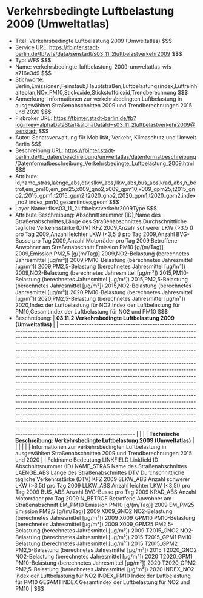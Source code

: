 # Verkehrsbedingte Luftbelastung 2009 (Umweltatlas)
- Titel: Verkehrsbedingte Luftbelastung 2009 (Umweltatlas) $$$
- Service URL: https://fbinter.stadt-berlin.de/fb/wfs/data/senstadt/s03_11_2luftbelastverkehr2009 $$$
- Typ: WFS $$$
- Name: verkehrsbedingte-luftbelastung-2009-umweltatlas-wfs-a716e3d9 $$$
- Stichworte: Berlin,Emissionen,Feinstaub,Hauptstraßen,Luftbelastungsindex,Luftreinhalteplan,NOx,PM10,Stickoxide,Stickstoffdioxid,Trendberechnung $$$
- Anmerkung: Informationen zur verkehrsbedingten Luftbelastung in ausgewählten Straßenabschnitten 2009 und Trendberechnungen 2015 und 2020 $$$
- Fisbroker URL: https://fbinter.stadt-berlin.de/fb?loginkey=alphaDataStart&alphaDataId=s03_11_2luftbelastverkehr2009@senstadt $$$
- Autor: Senatsverwaltung für Mobilität, Verkehr, Klimaschutz und Umwelt Berlin $$$
- Beschreibung URL: https://fbinter.stadt-berlin.de/fb_daten/beschreibung/umweltatlas/datenformatbeschreibung/Datenformatbeschreibung_Verkehrsbedingte_Luftbelastung_2009.html $$$
- Attribute: id,name_stras,laenge_abs,dtv,slkw_abs,llkw_abs,bus_abs,krad_abs,n_betrof,em_pm10,em_pm25,x009_gno2,x009_gpm10,x009_gpm25,t2015_gno2,t2015_gpm1,t2015_gpm2,t2020_gno2,t2020_gpm1,t2020_gpm2,index_no2,index_pm10,gesamtindex,geom $$$
- Layer Name: fis:s03_11_2luftbelastverkehr2009Type $$$
- Attribute Beschreibung: Abschnittsnummer (ID),Name des Straßenabschnittes,Länge des Straßenabschnittes,Durchschnittliche tägliche Verkehrsstärke (DTV) KFZ 2009,Anzahl schwerer LKW (>3,5 t) pro Tag 2009,Anzahl leichter LKW (<3,5 t) pro Tag 2009,Anzahl BVG-Busse pro Tag 2009,Anzahl Motorräder pro Tag 2009,Betroffene Anwohner am Straßenabschnitt,Emission PM10 [g/(m/Tag)] 2009,Emission PM2,5 [g/(m/Tag)] 2009,NO2-Belastung (berechnetes Jahresmittel [µg/m³]) 2009,PM10-Belastung (berechnetes Jahresmittel [µg/m³]) 2009,PM2,5-Belastung (berechnetes Jahresmittel [µg/m³]) 2009,NO2-Belastung (berechnetes Jahresmittel [µg/m³]) 2015,PM10-Belastung (berechnetes Jahresmittel [µg/m³]) 2015,PM2,5-Belastung (berechnetes Jahresmittel [µg/m³]) 2015,NO2-Belastung (berechnetes Jahresmittel [µg/m³]) 2020,PM10-Belastung (berechnetes Jahresmittel [µg/m³]) 2020,PM2,5-Belastung (berechnetes Jahresmittel [µg/m³]) 2020,Index der Luftbelastung für NO2,Index der Luftbelastung für PM10,Gesamtindex der Luftbelastung für NO2 und PM10 $$$
- Beschreibung: | **03.11.2 Verkehrsbedingte Luftbelastung 2009 (Umweltatlas)**                                                                                                                                                                                                                                                                                                                                                                                                                                                                                                                                                                                                                                                                                                                                                                                                                                                                                                                                                                                                                                                                                                                                                                                                                                                                             |
| ----------------------------------------------------------------------------------------------------------------------------------------------------------------------------------------------------------------------------------------------------------------------------------------------------------------------------------------------------------------------------------------------------------------------------------------------------------------------------------------------------------------------------------------------------------------------------------------------------------------------------------------------------------------------------------------------------------------------------------------------------------------------------------------------------------------------------------------------------------------------------------------------------------------------------------------------------------------------------------------------------------------------------------------------------------------------------------------------------------------------------------------------------------------------------------------------------------------------------------------------------------------------------------------------------------------------------------------- |
|                                                                                                                                                                                                                                                                                                                                                                                                                                                                                                                                                                                                                                                                                                                                                                                                                                                                                                                                                                                                                                                                                                                                                                                                                                                                                                                                           |
| **Technische Beschreibung: Verkehrsbedingte Luftbelastung 2009 (Umweltatlas)**                                                                                                                                                                                                                                                                                                                                                                                                                                                                                                                                                                                                                                                                                                                                                                                                                                                                                                                                                                                                                                                                                                                                                                                                                                                            |
|                                                                                                                                                                                                                                                                                                                                                                                                                                                                                                                                                                                                                                                                                                                                                                                                                                                                                                                                                                                                                                                                                                                                                                                                                                                                                                                                           |
|                                                                                                                                                                                                                                                                                                                                                                                                                                                                                                                                                                                                                                                                                                                                                                                                                                                                                                                                                                                                                                                                                                                                                                                                                                                                                                                                           |
| Informationen zur verkehrsbedingten Luftbelastung in ausgewählten Straßenabschnitten 2009 und Trendberechnungen 2015 und 2020                                                                                                                                                                                                                                                                                                                                                                                                                                                                                                                                                                                                                                                                                                                                                                                                                                                                                                                                                                                                                                                                                                                                                                                                             |
| Feldname Bedeutung LINKFIELD Linkfield ID Abschnittsnummer (ID) NAME\_STRAS Name des Straßenabschnittes LAENGE\_ABS Länge des Straßenabschnittes DTV Durchschnittliche tägliche Verkehrsstärke (DTV) KFZ 2009 SLKW\_ABS Anzahl schwerer LKW (>3,5t) pro Tag 2009 LLKW\_ABS Anzahl leichter LKW (<3,5t) pro Tag 2009 BUS\_ABS Anzahl BVG-Busse pro Tag 2009 KRAD\_ABS Anzahl Motorräder pro Tag 2009 N\_BETROF Betroffene Anwohner am Straßenabschnitt EM\_PM10 Emission PM10 \[g/(m/Tag)\] 2009 EM\_PM25 Emission PM2,5 \[g/(m/Tag)\] 2009 X009\_GNO2 NO2-Belastung (berechnetes Jahresmittel \[µg/m³\]) 2009 X009\_GPM10 PM10-Belastung (berechnetes Jahresmittel \[µg/m³\]) 2009 X009\_GPM25 PM2,5-Belastung (berechnetes Jahresmittel \[µg/m³\]) 2009 T2015\_GNO2 NO2-Belastung (berechnetes Jahresmittel \[µg/m³\]) 2015 T2015\_GPM1 PM10-Belastung (berechnetes Jahresmittel \[µg/m³\]) 2015 T2015\_GPM2 PM2,5-Belastung (berechnetes Jahresmittel \[µg/m³\]) 2015 T2020\_GNO2 NO2-Belastung (berechnetes Jahresmittel \[µg/m³\]) 2020 T2020\_GPM1 PM10-Belastung (berechnetes Jahresmittel \[µg/m³\]) 2020 T2020\_GPM2 PM2,5-Belastung (berechnetes Jahresmittel \[µg/m³\]) 2020 INDEX\_NO2 Index der Luftbelastung für NO2 INDEX\_PM10 Index der Luftbelastung für PM10 GESAMTINDEX Gesamtindex der Luftbelastung für NO2 und PM10 | $$$
